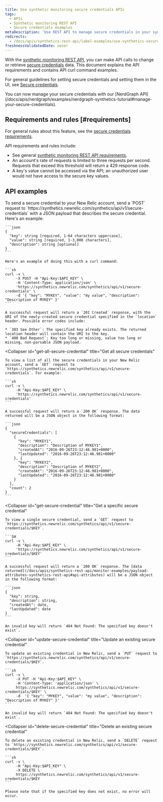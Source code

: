 ```yaml
---
title: Use synthetic monitoring secure credentials APIs
tags:
  - APIs
  - Synthetic monitoring REST API
  - Secure credentials examples
metaDescription: 'Use REST API to manage secure credentials in your synthetic monitors.'
redirects:
  - /docs/apis/synthetics-rest-api/label-examples/use-synthetics-secure-credentials-apis
freshnessValidatedDate: never
---
```


With the [synthetic monitoring REST API](/docs/apis/synthetics-rest-api/monitor-examples/manage-synthetics-monitors-rest-api), you can make API calls to change or retrieve [secure credentials](/docs/synthetics/new-relic-synthetics/using-monitors/secure-credentials-store-credentials-information-scripted-browsers) data. This document explains the API requirements and contains API curl command examples.

For general guidelines for setting secure credentials and setting them in the UI, see [Secure credentials](/docs/synthetics/new-relic-synthetics/using-monitors/secure-credentials-store-credentials-information-scripted-browsers).

<Callout variant="important">
  You can now manage your secure credentials with our [NerdGraph API](/docs/apis/nerdgraph/examples/nerdgraph-synthetics-tutorial#manage-your-secure-credentials).
</Callout>

## Requirements and rules [#requirements]

For general rules about this feature, see the [secure credentials requirements](/docs/synthetics/new-relic-synthetics/using-monitors/secure-credentials-store-credentials-information-scripted-browsers#requirements).

API requirements and rules include:

* See general [synthetic monitoring REST API requirements](/docs/apis/synthetics-rest-api/monitor-examples/manage-synthetics-monitors-rest-api#use-api).
* An account's rate of requests is limited to three requests per second. Requests that exceed this threshold will return a 429 response code.
* A key's value cannot be accessed via the API; an unauthorized user would not have access to the secure key values.

## API examples

<CollapserGroup>
  <Collapser
    id="add-secure-credential"
    title="Add a secure credential"
  >
    To send a secure credential to your New Relic account, send a `POST` request to `https://synthetics.newrelic.com/synthetics/api/v1/secure-credentials` with a JSON payload that describes the secure credential. Here's an example:

    ```json
    {
      "key": string [required, 1-64 characters uppercase],
      "value": string [required, 1-3,000 characters],
      "description": string [optional]
    }
    ```

    Here's an example of doing this with a curl command:

    ```sh
    curl -v \
         -X POST -H "Api-Key:$API_KEY" \
         -H 'Content-Type: application/json' \ 
         'https://synthetics.newrelic.com/synthetics/api/v1/secure-credentials' \
         -d '{ "key": "MYKEY", "value": "my value", "description": "Description of MYKEY" }'
    ```

    A successful request will return a `201 Created` response, with the URI of the newly-created secure credential specified in the `location` header. Possible error codes include:

    * `303 See Other`: The specified key already exists. The returned location header will contain the URI to the key.
    * `400 Bad Request`: Key too long or missing, value too long or missing, non-parsable JSON payload.
  </Collapser>

  <Collapser
    id="get-all-secure-credential"
    title="Get all secure credentials"
  >
    To view a list of all the secure credentials in your New Relic account, send a `GET` request to `https://synthetics.newrelic.com/synthetics/api/v1/secure-credentials`. For example:

    ```sh
    curl -v \
         -H "Api-Key:$API_KEY" \
         'https://synthetics.newrelic.com/synthetics/api/v1/secure-credentials'
    ```

    A successful request will return a `200 OK` response. The data returned will be a JSON object in the following format:

    ```json
    {
      "secureCredentials": [
        {
          "key": "MYKEY1",
          "description": "Description of MYKEY1",
          "createdAt": "2016-09-26T23:12:46.981+0000",
          "lastUpdated": "2016-09-26T23:12:46.981+0000"
        }, {
          "key": "MYKEY2",
          "description": "Description of MYKEY2",
          "createdAt": "2016-09-26T23:12:46.981+0000",
          "lastUpdated": "2016-09-26T23:12:46.981+0000"
        }
      ],
      "count": 2
    }
    ```
  </Collapser>

  <Collapser
    id="get-secure-credential"
    title="Get a specific secure credential"
  >
    To view a single secure credential, send a `GET` request to `https://synthetics.newrelic.com/synthetics/api/v1/secure-credentials/$KEY`.

    ```SH
    curl -v \
         -H "Api-Key:$API_KEY" \
         'https://synthetics.newrelic.com/synthetics/api/v1/secure-credentials/$KEY'
    ```

    A successful request will return a `200 OK` response. The [data returned](/docs/apis/synthetics-rest-api/monitor-examples/payload-attributes-synthetics-rest-api#api-attributes) will be a JSON object in the following format:

    ```json
    {
      "key": string,
      "description": string,
      "createdAt": date,​
      "lastUpdated": date
    }
    ```

    An invalid key will return `404 Not Found: The specified key doesn't exist`.
  </Collapser>

  <Collapser
    id="update-secure-credential"
    title="Update an existing secure credential"
  >
    To update an existing credential in New Relic, send a `PUT` request to `https://synthetics.newrelic.com/synthetics/api/v1/secure-credentials/$KEY`.

    ```sh
    curl -v \
         -X PUT -H "Api-Key:$API_KEY" \
         -H 'Content-Type: 'application/json' \
         https://synthetics.newrelic.com/synthetics/api/v1/secure-credentials/$KEY' \
         -d  '{ "key": "MYKEY", "value": "my value", "description": "Description of MYKEY" }'
    ```

    An invalid key will return `404 Not Found: The specified key doesn't exist`.
  </Collapser>

  <Collapser
    id="delete-secure-credential"
    title="Delete an existing secure credential"
  >
    To delete an existing credential in New Relic, send a `DELETE` request to `https://synthetics.newrelic.com/synthetics/api/v1/secure-credentials/$KEY`.

    ```sh
    curl -v \
         -H "Api-Key:$API_KEY" \
         -X DELETE \
         https://synthetics.newrelic.com/synthetics/api/v1/secure-credentials/$KEY
    ```

    Please note that if the specified key does not exist, no error will occur.
  </Collapser>
</CollapserGroup>
